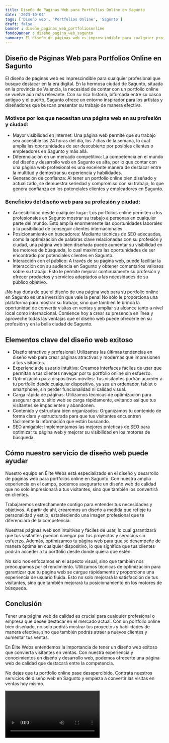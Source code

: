 ```yaml
---
title: Diseño de Páginas Web para Portfolios Online en Sagunto
date: '2023-10-04'
tags: ['Diseño web', 'Portfolios Online', 'Sagunto']
draft: false
banner : diseño_paginas_web_portfoliosonline
fondoBanner : diseño_pagina_web_sagunto
summary: El diseño de páginas web es imprescindible para cualquier profesional que busque destacar en la era digital. En la hermosa ciudad de Sagunto, situada en la provincia de Valencia, la necesidad de contar con un portfolio online se vuelve aún más relevante. Con su rica historia, bifurcada entre su casco antiguo y el puerto, Sagunto ofrece un entorno inspirador para los artistas y diseñadores que buscan presentar su trabajo de manera efectiva.
---
```


## Diseño de Páginas Web para Portfolios Online en Sagunto

El diseño de páginas web es imprescindible para cualquier profesional que busque destacar en la era digital. En la hermosa ciudad de Sagunto, situada en la provincia de Valencia, la necesidad de contar con un portfolio online se vuelve aún más relevante. Con su rica historia, bifurcada entre su casco antiguo y el puerto, Sagunto ofrece un entorno inspirador para los artistas y diseñadores que buscan presentar su trabajo de manera efectiva.

### Motivos por los que necesitan una página web en su profesión y ciudad:

- Mayor visibilidad en Internet: Una página web permite que su trabajo sea accesible las 24 horas del día, los 7 días de la semana, lo cual amplía las oportunidades de ser descubierto por posibles clientes o empleadores en Sagunto y más allá.
- Diferenciación en un mercado competitivo: La competencia en el mundo del diseño y desarrollo web en Sagunto es alta, por lo que contar con una página web profesional es una excelente manera de destacar entre la multitud y demostrar su experiencia y habilidades.
- Generación de confianza: Al tener un portfolio online bien diseñado y actualizado, se demuestra seriedad y compromiso con su trabajo, lo que genera confianza en los potenciales clientes y empleadores en Sagunto.

### Beneficios del diseño web para su profesión y ciudad:

- Accesibilidad desde cualquier lugar: Los portfolios online permiten a los profesionales en Sagunto mostrar su trabajo a personas en cualquier parte del mundo. Esto amplía enormemente las oportunidades laborales y la posibilidad de conseguir clientes internacionales.
- Posicionamiento en buscadores: Mediante técnicas de SEO adecuadas, como la optimización de palabras clave relacionadas con su profesión y ciudad, una página web bien diseñada puede aumentar su visibilidad en los motores de búsqueda, lo cual maximiza las oportunidades de ser encontrado por potenciales clientes en Sagunto.
- Interacción con el público: A través de su página web, puede facilitar la interacción con su audiencia en Sagunto y obtener comentarios valiosos sobre su trabajo. Esto le permite mejorar continuamente su profesión y ofrecer productos y servicios adaptados a las necesidades de su público objetivo.

¡No hay duda de que el diseño de una página web para su portfolio online en Sagunto es una inversión que vale la pena! No sólo le proporciona una plataforma para mostrar su trabajo, sino que también le brinda la oportunidad de convertir visitas en ventas y ampliar su alcance tanto a nivel local como internacional. Comience hoy a crear su presencia en línea y aproveche todas las ventajas que el diseño web puede ofrecerle en su profesión y en la bella ciudad de Sagunto.

<GifSeo />

<Cta />

## Elementos clave del diseño web exitoso

- Diseño atractivo y profesional: Utilizamos las últimas tendencias en diseño web para crear páginas atractivas y modernas que impresionen a tus visitantes.
- Experiencia de usuario intuitiva: Creamos interfaces fáciles de usar que permitan a tus clientes navegar por tu portfolio online sin esfuerzo.
- Optimización para dispositivos móviles: Tus visitantes podrán acceder a tu portfolio desde cualquier dispositivo, ya sea un ordenador, tablet o smartphone, sin perder funcionalidad ni calidad visual.
- Carga rápida de páginas: Utilizamos técnicas de optimización para asegurar que tu sitio web se carga rápidamente, evitando así que tus visitantes se impacienten y abandonen.
- Contenido y estructura bien organizados: Organizamos tu contenido de forma clara y estructurada para que tus visitantes encuentren fácilmente la información que están buscando.
- SEO amigable: Implementamos las mejores prácticas de SEO para optimizar tu página web y mejorar su visibilidad en los motores de búsqueda.

## Cómo nuestro servicio de diseño web puede ayudar

Nuestro equipo en Élite Webs está especializado en el diseño y desarrollo de páginas web para portfolios online en Sagunto. Con nuestra amplia experiencia en el campo, podemos asegurarte un diseño web de calidad que no solo impresionará a tus visitantes, sino que también los convertirá en clientes.

Trabajaremos estrechamente contigo para entender tus necesidades y objetivos. A partir de ahí, crearemos un diseño a medida que refleje tu personalidad y estilo, estableciendo una imagen profesional que te diferenciará de la competencia.

Nuestras páginas web son intuitivas y fáciles de usar, lo cual garantizará que tus visitantes puedan navegar por tus proyectos y servicios sin esfuerzo. Además, optimizamos tu página web para que se desempeñe de manera óptima en cualquier dispositivo, lo que significa que tus clientes podrán acceder a tu portfolio desde donde quiera que estén.

No solo nos enfocamos en el aspecto visual, sino que también nos preocupamos por el rendimiento. Utilizamos técnicas de optimización para garantizar que tu página web se cargue rápidamente y proporcione una experiencia de usuario fluida. Esto no solo mejorará la satisfacción de tus visitantes, sino que también mejorará tu posicionamiento en los motores de búsqueda.

## Conclusión

Tener una página web de calidad es crucial para cualquier profesional o empresa que desee destacar en el mercado actual. Con un portfolio online bien diseñado, no solo podrás mostrar tus proyectos y habilidades de manera efectiva, sino que también podrás atraer a nuevos clientes y aumentar tus ventas.

En Élite Webs entendemos la importancia de tener un diseño web exitoso que convierta visitantes en ventas. Con nuestra experiencia y conocimientos en diseño y desarrollo web, podemos ofrecerte una página web de calidad que destacará entre la competencia.

No dejes que tu portfolio online pase desapercibido. Contrata nuestros servicios de diseño web en Sagunto y empieza a convertir las visitas en ventas hoy mismo.

<Video />

<CtaBot job='Portfolios Online' city='Sagunto'/>

<Gmaps query='Sagunto+españa+maps' />